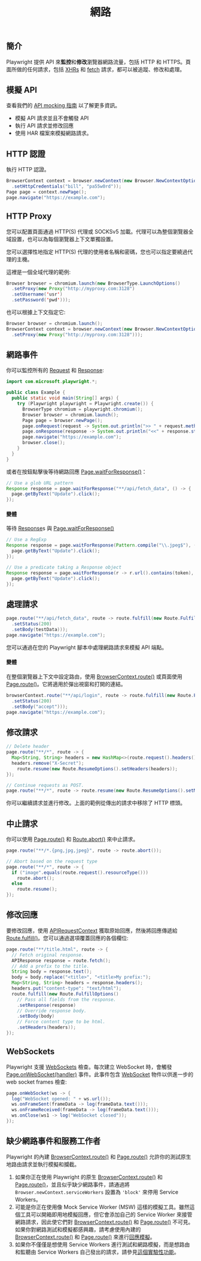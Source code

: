 ﻿---
id: network
title: "網路"
---

## 簡介

Playwright 提供 API 來**監控**和**修改**瀏覽器網路流量，包括 HTTP 和 HTTPS。頁面所做的任何請求，包括 [XHRs](https://developer.mozilla.org/en-US/docs/Web/API/XMLHttpRequest) 和 [fetch](https://developer.mozilla.org/en-US/docs/Web/API/Fetch_API) 請求，都可以被追蹤、修改和處理。

## 模擬 API

查看我們的 [API mocking 指南](./mock.mdx) 以了解更多資訊。

- 模擬 API 請求並且不會觸發 API
- 執行 API 請求並修改回應
- 使用 HAR 檔案來模擬網路請求。

## HTTP 認證

執行 HTTP 認證。

```java
BrowserContext context = browser.newContext(new Browser.NewContextOptions()
  .setHttpCredentials("bill", "pa55w0rd"));
Page page = context.newPage();
page.navigate("https://example.com");
```

## HTTP Proxy

您可以配置頁面通過 HTTP(S) 代理或 SOCKSv5 加載。代理可以為整個瀏覽器全域設置，也可以為每個瀏覽器上下文單獨設置。

您可以選擇性地指定 HTTP(S) 代理的使用者名稱和密碼，您也可以指定要繞過代理的主機。

這裡是一個全域代理的範例:

```java
Browser browser = chromium.launch(new BrowserType.LaunchOptions()
  .setProxy(new Proxy("http://myproxy.com:3128")
  .setUsername('usr')
  .setPassword('pwd')));
```

也可以根據上下文指定它:

```java
Browser browser = chromium.launch();
BrowserContext context = browser.newContext(new Browser.NewContextOptions()
  .setProxy(new Proxy("http://myproxy.com:3128")));
```

## 網路事件

你可以監控所有的 [Request] 和 [Response]:

```java
import com.microsoft.playwright.*;

public class Example {
  public static void main(String[] args) {
    try (Playwright playwright = Playwright.create()) {
      BrowserType chromium = playwright.chromium();
      Browser browser = chromium.launch();
      Page page = browser.newPage();
      page.onRequest(request -> System.out.println(">> " + request.method() + " " + request.url()));
      page.onResponse(response -> System.out.println("<<" + response.status() + " " + response.url()));
      page.navigate("https://example.com");
      browser.close();
    }
  }
}
```

或者在按鈕點擊後等待網路回應 [Page.waitForResponse()](/api/class-page.mdx#page-wait-for-response)：

```java
// Use a glob URL pattern
Response response = page.waitForResponse("**/api/fetch_data", () -> {
  page.getByText("Update").click();
});
```

#### 變體

等待 [Response]s 與 [Page.waitForResponse()](/api/class-page.mdx#page-wait-for-response)

```java
// Use a RegExp
Response response = page.waitForResponse(Pattern.compile("\\.jpeg$"), () -> {
  page.getByText("Update").click();
});

// Use a predicate taking a Response object
Response response = page.waitForResponse(r -> r.url().contains(token), () -> {
  page.getByText("Update").click();
});
```

## 處理請求

```java
page.route("**/api/fetch_data", route -> route.fulfill(new Route.FulfillOptions()
  .setStatus(200)
  .setBody(testData)));
page.navigate("https://example.com");
```

您可以通過在您的 Playwright 腳本中處理網路請求來模擬 API 端點。

#### 變體

在整個瀏覽器上下文中設定路由，使用 [BrowserContext.route()](/api/class-browsercontext.mdx#browser-context-route) 或頁面使用 [Page.route()](/api/class-page.mdx#page-route)。它將適用於彈出視窗和打開的連結。

```java
browserContext.route("**/api/login", route -> route.fulfill(new Route.FulfillOptions()
  .setStatus(200)
  .setBody("accept")));
page.navigate("https://example.com");
```

## 修改請求

```java
// Delete header
page.route("**/*", route -> {
  Map<String, String> headers = new HashMap<>(route.request().headers());
  headers.remove("X-Secret");
    route.resume(new Route.ResumeOptions().setHeaders(headers));
});

// Continue requests as POST.
page.route("**/*", route -> route.resume(new Route.ResumeOptions().setMethod("POST")));
```

你可以繼續請求並進行修改。上面的範例從傳出的請求中移除了 HTTP 標頭。

## 中止請求

你可以使用 [Page.route()](/api/class-page.mdx#page-route) 和 [Route.abort()](/api/class-route.mdx#route-abort) 來中止請求。

```java
page.route("**/*.{png,jpg,jpeg}", route -> route.abort());

// Abort based on the request type
page.route("**/*", route -> {
  if ("image".equals(route.request().resourceType()))
    route.abort();
  else
    route.resume();
});
```

## 修改回應

要修改回應，使用 [APIRequestContext] 獲取原始回應，然後將回應傳遞給 [Route.fulfill()](/api/class-route.mdx#route-fulfill)。您可以通過選項覆蓋回應的各個欄位:

```java
page.route("**/title.html", route -> {
  // Fetch original response.
  APIResponse response = route.fetch();
  // Add a prefix to the title.
  String body = response.text();
  body = body.replace("<title>", "<title>My prefix:");
  Map<String, String> headers = response.headers();
  headers.put("content-type": "text/html");
  route.fulfill(new Route.FulfillOptions()
    // Pass all fields from the response.
    .setResponse(response)
    // Override response body.
    .setBody(body)
    // Force content type to be html.
    .setHeaders(headers));
});
```

## WebSockets

Playwright 支援 [WebSockets](https://developer.mozilla.org/en-US/docs/Web/API/WebSockets_API) 檢查。每次建立 WebSocket 時，會觸發 [Page.onWebSocket(handler)](/api/class-page.mdx#page-event-web-socket) 事件。此事件包含 [WebSocket] 物件以供進一步的 web socket frames 檢查:

```java
page.onWebSocket(ws -> {
  log("WebSocket opened: " + ws.url());
  ws.onFrameSent(frameData -> log(frameData.text()));
  ws.onFrameReceived(frameData -> log(frameData.text()));
  ws.onClose(ws1 -> log("WebSocket closed"));
});
```

## 缺少網路事件和服務工作者

Playwright 的內建 [BrowserContext.route()](/api/class-browsercontext.mdx#browser-context-route) 和 [Page.route()](/api/class-page.mdx#page-route) 允許你的測試原生地路由請求並執行模擬和攔截。

1. 如果你正在使用 Playwright 的原生 [BrowserContext.route()](/api/class-browsercontext.mdx#browser-context-route) 和 [Page.route()](/api/class-page.mdx#page-route)，並且似乎缺少網路事件，請通過將 `Browser.newContext.serviceWorkers` 設置為 `'block'` 來停用 Service Workers。
1. 可能是你正在使用像 Mock Service Worker (MSW) 這樣的模擬工具。雖然這個工具可以開箱即用地模擬回應，但它會添加自己的 Service Worker 來接管網路請求，因此使它們對 [BrowserContext.route()](/api/class-browsercontext.mdx#browser-context-route) 和 [Page.route()](/api/class-page.mdx#page-route) 不可見。如果你對網路測試和模擬都感興趣，請考慮使用內建的 [BrowserContext.route()](/api/class-browsercontext.mdx#browser-context-route) 和 [Page.route()](/api/class-page.mdx#page-route) 來進行[回應模擬](#handle-requests)。
1. 如果你不僅僅是想使用 Service Workers 進行測試和網路模擬，而是想路由和監聽由 Service Workers 自己發出的請求，請參見[這個實驗性功能](https://github.com/microsoft/playwright/issues/15684)。




[APIRequest]: /api/class-apirequest.mdx "APIRequest"
[APIRequestContext]: /api/class-apirequestcontext.mdx "APIRequestContext"
[APIResponse]: /api/class-apiresponse.mdx "APIResponse"
[APIResponseAssertions]: /api/class-apiresponseassertions.mdx "APIResponseAssertions"
[Browser]: /api/class-browser.mdx "Browser"
[BrowserContext]: /api/class-browsercontext.mdx "BrowserContext"
[BrowserType]: /api/class-browsertype.mdx "BrowserType"
[CDPSession]: /api/class-cdpsession.mdx "CDPSession"
[Clock]: /api/class-clock.mdx "Clock"
[ConsoleMessage]: /api/class-consolemessage.mdx "ConsoleMessage"
[Dialog]: /api/class-dialog.mdx "Dialog"
[Download]: /api/class-download.mdx "Download"
[ElementHandle]: /api/class-elementhandle.mdx "ElementHandle"
[FileChooser]: /api/class-filechooser.mdx "FileChooser"
[FormData]: /api/class-formdata.mdx "FormData"
[Frame]: /api/class-frame.mdx "Frame"
[FrameLocator]: /api/class-framelocator.mdx "FrameLocator"
[JSHandle]: /api/class-jshandle.mdx "JSHandle"
[Keyboard]: /api/class-keyboard.mdx "Keyboard"
[Locator]: /api/class-locator.mdx "Locator"
[LocatorAssertions]: /api/class-locatorassertions.mdx "LocatorAssertions"
[Mouse]: /api/class-mouse.mdx "Mouse"
[Page]: /api/class-page.mdx "Page"
[PageAssertions]: /api/class-pageassertions.mdx "PageAssertions"
[Playwright]: /api/class-playwright.mdx "Playwright"
[PlaywrightAssertions]: /api/class-playwrightassertions.mdx "PlaywrightAssertions"
[PlaywrightException]: /api/class-playwrightexception.mdx "PlaywrightException"
[Request]: /api/class-request.mdx "Request"
[RequestOptions]: /api/class-requestoptions.mdx "RequestOptions"
[Response]: /api/class-response.mdx "Response"
[Route]: /api/class-route.mdx "Route"
[Selectors]: /api/class-selectors.mdx "Selectors"
[TimeoutError]: /api/class-timeouterror.mdx "TimeoutError"
[Touchscreen]: /api/class-touchscreen.mdx "Touchscreen"
[Tracing]: /api/class-tracing.mdx "Tracing"
[Video]: /api/class-video.mdx "Video"
[WebError]: /api/class-weberror.mdx "WebError"
[WebSocket]: /api/class-websocket.mdx "WebSocket"
[WebSocketFrame]: /api/class-websocketframe.mdx "WebSocketFrame"
[Worker]: /api/class-worker.mdx "Worker"
[Element]: https://developer.mozilla.org/en-US/docs/Web/API/element "Element"
[EvaluationArgument]: /evaluating.mdx#evaluation-argument "EvaluationArgument"
[Promise]: https://developer.mozilla.org/en-US/docs/Web/JavaScript/Reference/Global_Objects/Promise "Promise"
[iterator]: https://developer.mozilla.org/en-US/docs/Web/JavaScript/Reference/Iteration_protocols "Iterator"
[origin]: https://developer.mozilla.org/en-US/docs/Glossary/Origin "Origin"
[selector]: https://developer.mozilla.org/en-US/docs/Web/CSS/CSS_Selectors "selector"
[Serializable]: https://developer.mozilla.org/en-US/docs/Web/JavaScript/Reference/Global_Objects/JSON/stringify#Description "Serializable"
[UIEvent.detail]: https://developer.mozilla.org/en-US/docs/Web/API/UIEvent/detail "UIEvent.detail"
[UnixTime]: https://en.wikipedia.org/wiki/Unix_time "Unix Time"
[xpath]: https://developer.mozilla.org/en-US/docs/Web/XPath "xpath"

[boolean]: https://docs.oracle.com/javase/tutorial/java/nutsandbolts/datatypes.html "boolean"
[byte&#91;&#93;]: https://docs.oracle.com/javase/tutorial/java/nutsandbolts/datatypes.html "byte[]"
[Consumer]: https://docs.oracle.com/javase/8/docs/api/java/util/function/Consumer.html "Consumer"
[Date]: https://docs.oracle.com/javase/8/docs/api/java/util/Date.html "Date"
[double]: https://docs.oracle.com/javase/tutorial/java/nutsandbolts/datatypes.html "double"
[InputStream]: https://docs.oracle.com/javase/8/docs/api/java/io/InputStream.html "InputStream"
[int]: https://docs.oracle.com/javase/tutorial/java/nutsandbolts/datatypes.html "int"
[long]: https://docs.oracle.com/javase/tutorial/java/nutsandbolts/datatypes.html "long"
[JsonObject]: https://www.javadoc.io/doc/com.google.code.gson/gson/latest/com.google.gson/com/google/gson/JsonObject.html "JsonObject"
[List]: https://docs.oracle.com/javase/8/docs/api/java/util/List.html "List"
[Map]: https://docs.oracle.com/javase/8/docs/api/java/util/Map.html "Map"
[null]: https://docs.oracle.com/javase/specs/jls/se8/html/jls-3.html#jls-3.10.7 "null"
[Object]: https://docs.oracle.com/javase/8/docs/api/java/lang/Object.html "Object"
[Path]: https://docs.oracle.com/javase/8/docs/api/java/nio/file/Path.html "Path"
[Pattern]: https://docs.oracle.com/javase/8/docs/api/java/util/regex/Pattern.html "Pattern"
[Predicate]: https://docs.oracle.com/javase/8/docs/api/java/util/function/Predicate.html "Predicate"
[void]: https://docs.oracle.com/javase/tutorial/java/javaOO/methods.html "void"
[Runnable]: https://docs.oracle.com/javase/8/docs/api/java/lang/Runnable.html "Runnable"
[RuntimeException]: https://docs.oracle.com/javase/8/docs/api/java/lang/RuntimeException.html "RuntimeException"
[String]: https://docs.oracle.com/javase/8/docs/api/java/lang/String.html "String"

[all available image tags]: https://mcr.microsoft.com/en-us/product/playwright/java/about "all available image tags"
[Microsoft Artifact Registry]: https://mcr.microsoft.com/en-us/product/playwright/java/about "Microsoft Artifact Registry"
[Dockerfile.jammy]: https://github.com/microsoft/playwright-java/blob/main/utils/docker/Dockerfile.jammy "Dockerfile.jammy"
